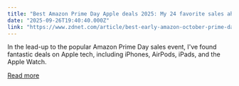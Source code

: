 ```yaml
---
title: "Best Amazon Prime Day Apple deals 2025: My 24 favorite sales ahead of October"
date: "2025-09-26T19:40:40.000Z"
link: "https://www.zdnet.com/article/best-early-amazon-october-prime-day-apple-deals/"
---
```


In the lead-up to the popular Amazon Prime Day sales event, I've found fantastic deals on Apple tech, including iPhones, AirPods, iPads, and the Apple Watch.

[Read more](https://www.zdnet.com/article/best-early-amazon-october-prime-day-apple-deals/)
